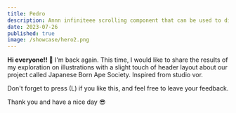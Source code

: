 ```yaml
---
title: Pedro
description: Annn infiniteee scrolling component that can be used to display text, images, or videos.
date: 2023-07-26
published: true
image: /showcase/hero2.png
---
```


<ComponentPreview name="saas-hero-two" />

**Hi everyone!! 👀**
I'm back again. This time, I would like to share the results of my exploration on illustrations with a slight touch of header layout about our project called Japanese Born Ape Society. Inspired from studio vor.

Don't forget to press (L) if you like this, and feel free to leave your feedback.

Thank you and have a nice day 😎
